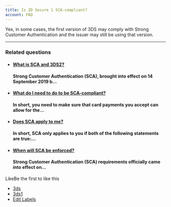 ```yaml
---
title: Is 3D Secure 1 SCA-compliant?
account: FAQ 
---
```


Yes, in some cases, the first version of 3DS may comply with Strong Customer Authentication and the issuer may still be using that version.

  

* * *

### Related questions

*   #### [What is SCA and 3DS2?](/pages/viewpage.action?pageId=720998)
    
    #### Strong Customer Authentication (SCA), brought into effect on 14 September 2019 b...
    
*   #### [What do I need to do to be SCA-compliant?](/pages/viewpage.action?pageId=721000)
    
    #### In short, you need to make sure that card payments you accept can allow for the...
    
*   #### [Does SCA apply to me?](/pages/viewpage.action?pageId=721002)
    
    #### In short, SCA only applies to you if both of the following statements are true:...
    

*   #### [When will SCA be enforced?](/pages/viewpage.action?pageId=721006)
    
    #### Strong Customer Authentication (SCA) requirements officially came into effect on...
    

LikeBe the first to like this

*   [3ds](/label/FAQ/3ds)
*   [3ds1](/label/FAQ/3ds1)
*   [Edit Labels](# "Edit Labels (Type 'l')")




